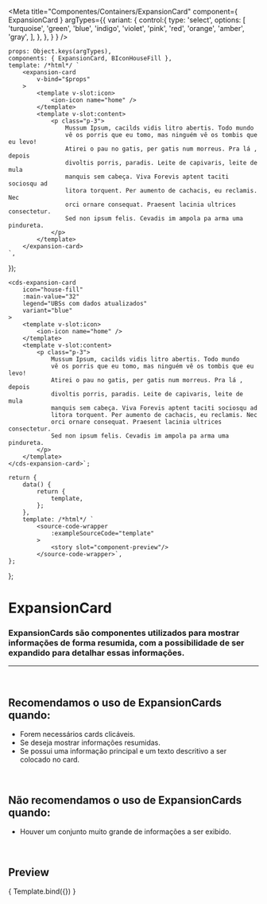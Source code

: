 
<Meta
	title="Componentes/Containers/ExpansionCard"
	component={ ExpansionCard }
	argTypes={{
		variant: {
			control:{
				type: 'select',
				options: [
					'turquoise',
					'green',
					'blue',
					'indigo',
					'violet',
					'pink',
					'red',
					'orange',
					'amber',
					'gray',
				],
			},
		},
	}
}
/>

	props: Object.keys(argTypes),
	components: { ExpansionCard, BIconHouseFill },
	template: /*html*/ `
		<expansion-card
			v-bind="$props" 
		>
			<template v-slot:icon>
				<ion-icon name="home" />
			</template>
			<template v-slot:content>
				<p class="p-3">
					Mussum Ipsum, cacilds vidis litro abertis. Todo mundo
					vê os porris que eu tomo, mas ninguém vê os tombis que eu levo!
					Atirei o pau no gatis, per gatis num morreus. Pra lá , depois
					divoltis porris, paradis. Leite de capivaris, leite de mula
					manquis sem cabeça. Viva Forevis aptent taciti sociosqu ad
					litora torquent. Per aumento de cachacis, eu reclamis. Nec
					orci ornare consequat. Praesent lacinia ultrices consectetur.
					Sed non ipsum felis. Cevadis im ampola pa arma uma pindureta.
				</p>
			</template>
		</expansion-card>
	`,
});

	<cds-expansion-card
		icon="house-fill"
		:main-value="32"
		legend="UBSs com dados atualizados"
		variant="blue"
	>
		<template v-slot:icon>
			<ion-icon name="home" />
		</template>
		<template v-slot:content>
			<p class="p-3">
				Mussum Ipsum, cacilds vidis litro abertis. Todo mundo
				vê os porris que eu tomo, mas ninguém vê os tombis que eu levo!
				Atirei o pau no gatis, per gatis num morreus. Pra lá , depois
				divoltis porris, paradis. Leite de capivaris, leite de mula
				manquis sem cabeça. Viva Forevis aptent taciti sociosqu ad
				litora torquent. Per aumento de cachacis, eu reclamis. Nec
				orci ornare consequat. Praesent lacinia ultrices consectetur.
				Sed non ipsum felis. Cevadis im ampola pa arma uma pindureta.
			</p>
		</template>
	</cds-expansion-card>`;

	return {
		data() {
			return {
				template,
			};
		},
		template: /*html*/ `
			<source-code-wrapper
				:exampleSourceCode="template"
			>
				<story slot="component-preview"/>
			</source-code-wrapper>`,
	};
};

# ExpansionCard

### ExpansionCards são componentes utilizados para mostrar informações de forma resumida, com a possibilidade de ser expandido para detalhar essas informações.
---
<br />

## Recomendamos o uso de ExpansionCards quando:
- Forem necessários cards clicáveis.
- Se deseja mostrar informações resumidas.
- Se possui uma informação principal e um texto descritivo a ser colocado no card.

<br />

## Não recomendamos o uso de ExpansionCards quando:
- Houver um conjunto muito grande de informações a ser exibido.

<br />

## Preview

<Canvas>
	<Story
		name="ExpansionCard"
		decorators={[docsDecorator]}
		args={{
			icon: 'house-fill',
			mainValue: 32,
			legend: 'UBSs com dados atualizados',
			variant: 'blue',
			expansible: true,
		}}
	>
		{ Template.bind({}) }
	</Story>
</Canvas>

<ArgsTable story="ExpansionCard" />